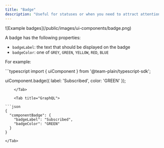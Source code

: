 ```yaml
---
title: "Badge"
description: "Useful for statuses or when you need to attract attention to something."
---
```


<Frame>![Example badges](/public/images/ui-components/badge.png)</Frame>

A badge has the following properties:

- `badgeLabel`: the text that should be displayed on the badge
- `badgeColor`: one of `GREY`, `GREEN`, `YELLOW`, `RED`, `BLUE`

For example:

<Tabs>
    <Tab title="Typescript SDK">
```typescript
import { uiComponent } from '@team-plain/typescript-sdk';
 
uiComponent.badge({ label: 'Subscribed', color: 'GREEN' });
```
    </Tab>

    <Tab title="GraphQL">

```json
{
  "componentBadge": {
    "badgeLabel": "Subscribed",
    "badgeColor": "GREEN"
  }
}
```

    </Tab>

</Tabs>
